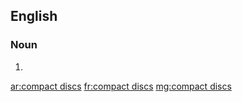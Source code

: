 ==English==

===Noun===
{{head|en|plural|head=[[compact]] [[disc]]s}}

# {{plural of|compact disc|lang=en}}

[[ar:compact discs]]
[[fr:compact discs]]
[[mg:compact discs]]